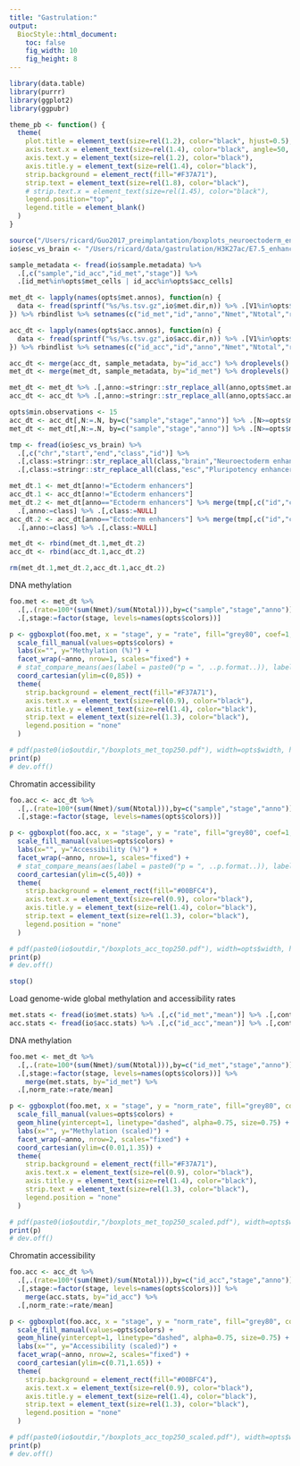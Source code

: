 ```yaml
---
title: "Gastrulation:"
output:
  BiocStyle::html_document: 
    toc: false
    fig_width: 10
    fig_height: 8
---
```


```r
library(data.table)
library(purrr)
library(ggplot2)
library(ggpubr)

theme_pb <- function() {
  theme(
    plot.title = element_text(size=rel(1.2), color="black", hjust=0.5),
    axis.text.x = element_text(size=rel(1.4), color="black", angle=50, vjust=1, hjust=1),
    axis.text.y = element_text(size=rel(1.2), color="black"),
    axis.title.y = element_text(size=rel(1.4), color="black"),
    strip.background = element_rect(fill="#F37A71"),
    strip.text = element_text(size=rel(1.8), color="black"),
    # strip.text.x = element_text(size=rel(1.45), color="black"),
    legend.position="top",
    legend.title = element_blank()
  )
}
```

<!-- Define I/O and options -->
```r
source("/Users/ricard/Guo2017_preimplantation/boxplots_neuroectoderm_enhancers/load_settings.R")
io$esc_vs_brain <- "/Users/ricard/data/gastrulation/H3K27ac/E7.5_enhancers_Ect_ESC_brain_top250.txt"
```

<!-- Load sample metadata -->
```r
sample_metadata <- fread(io$sample.metadata) %>%
  .[,c("sample","id_acc","id_met","stage")] %>%
  .[id_met%in%opts$met_cells | id_acc%in%opts$acc_cells]
```

<!-- Load methylation data -->
```r
met_dt <- lapply(names(opts$met.annos), function(n) {
  data <- fread(sprintf("%s/%s.tsv.gz",io$met.dir,n)) %>% .[V1%in%opts$met_cells]
}) %>% rbindlist %>% setnames(c("id_met","id","anno","Nmet","Ntotal","rate"))
```

<!-- Load accessibility data -->
```r
acc_dt <- lapply(names(opts$acc.annos), function(n) {
  data <- fread(sprintf("%s/%s.tsv.gz",io$acc.dir,n)) %>% .[V1%in%opts$acc_cells]
}) %>% rbindlist %>% setnames(c("id_acc","id","anno","Nmet","Ntotal","rate"))
```

<!-- Merge data with metadata -->
```r
acc_dt <- merge(acc_dt, sample_metadata, by="id_acc") %>% droplevels()
met_dt <- merge(met_dt, sample_metadata, by="id_met") %>% droplevels()
```

<!-- Rename genomic contexts -->
```r
met_dt <- met_dt %>% .[,anno:=stringr::str_replace_all(anno,opts$met.annos)]
acc_dt <- acc_dt %>% .[,anno:=stringr::str_replace_all(anno,opts$acc.annos)]
```

<!-- Filter by minimum number of measurements per cell -->
```r
opts$min.observations <- 15
acc_dt <- acc_dt[,N:=.N, by=c("sample","stage","anno")] %>% .[N>=opts$min.observations] %>% .[,N:=NULL]
met_dt <- met_dt[,N:=.N, by=c("sample","stage","anno")] %>% .[N>=opts$min.observations] %>% .[,N:=NULL]
```

<!-- Split ectoderm enhancers into Midbrain or Pluripotency -->
```r
tmp <- fread(io$esc_vs_brain) %>% 
  .[,c("chr","start","end","class","id")] %>%
  .[,class:=stringr::str_replace_all(class,"brain","Neuroectoderm enhancers")] %>%
  .[,class:=stringr::str_replace_all(class,"esc","Pluripotency enhancers")]

met_dt.1 <- met_dt[anno!="Ectoderm enhancers"]
acc_dt.1 <- acc_dt[anno!="Ectoderm enhancers"]
met_dt.2 <- met_dt[anno=="Ectoderm enhancers"] %>% merge(tmp[,c("id","class")], by="id") %>% 
  .[,anno:=class] %>% .[,class:=NULL]
acc_dt.2 <- acc_dt[anno=="Ectoderm enhancers"] %>% merge(tmp[,c("id","class")], by="id") %>% 
  .[,anno:=class] %>% .[,class:=NULL]

met_dt <- rbind(met_dt.1,met_dt.2)
acc_dt <- rbind(acc_dt.1,acc_dt.2)

rm(met_dt.1,met_dt.2,acc_dt.1,acc_dt.2)
```


<!-- Generate boxplots of (unnormalised) rates -->

DNA methylation
```r
foo.met <- met_dt %>%
  .[,.(rate=100*(sum(Nmet)/sum(Ntotal))),by=c("sample","stage","anno")] %>%
  .[,stage:=factor(stage, levels=names(opts$colors))]

p <- ggboxplot(foo.met, x = "stage", y = "rate", fill="grey80", coef=1, outlier.shape=NA) +
  scale_fill_manual(values=opts$colors) +
  labs(x="", y="Methylation (%)") +
  facet_wrap(~anno, nrow=1, scales="fixed") +
  # stat_compare_means(aes(label = paste0("p = ", ..p.format..)), label.y = 80, method="t.test", size=5) +
  coord_cartesian(ylim=c(0,85)) +
  theme(
    strip.background = element_rect(fill="#F37A71"),
    axis.text.x = element_text(size=rel(0.9), color="black"),
    axis.title.y = element_text(size=rel(1.4), color="black"),
    strip.text = element_text(size=rel(1.3), color="black"),
    legend.position = "none"
  )

# pdf(paste0(io$outdir,"/boxplots_met_top250.pdf"), width=opts$width, height=opts$height/1.5)
print(p)
# dev.off()
```

Chromatin accessibility
```r
foo.acc <- acc_dt %>%
  .[,.(rate=100*(sum(Nmet)/sum(Ntotal))),by=c("sample","stage","anno")] %>%
  .[,stage:=factor(stage, levels=names(opts$colors))]

p <- ggboxplot(foo.acc, x = "stage", y = "rate", fill="grey80", coef=1, outlier.shape=NA) +
  scale_fill_manual(values=opts$colors) +
  labs(x="", y="Accessibility (%)") +
  facet_wrap(~anno, nrow=1, scales="fixed") +
  # stat_compare_means(aes(label = paste0("p = ", ..p.format..)), label.y = 63, method="t.test", size=5) +
  coord_cartesian(ylim=c(5,40)) +
  theme(
    strip.background = element_rect(fill="#00BFC4"),
    axis.text.x = element_text(size=rel(0.9), color="black"),
    axis.title.y = element_text(size=rel(1.4), color="black"),
    strip.text = element_text(size=rel(1.3), color="black"),
    legend.position = "none"
  )

# pdf(paste0(io$outdir,"/boxplots_acc_top250.pdf"), width=opts$width, height=opts$height/1.5)
print(p)
# dev.off()
```

```r
stop()
```


<!-- Generate boxplots of rates normalised to global levels -->

Load genome-wide global methylation and accessibility rates
```r
met.stats <- fread(io$met.stats) %>% .[,c("id_met","mean")] %>% .[,context:="CG"] 
acc.stats <- fread(io$acc.stats) %>% .[,c("id_acc","mean")] %>% .[,context:="GC"]
```

DNA methylation
```r
foo.met <- met_dt %>%
  .[,.(rate=100*(sum(Nmet)/sum(Ntotal))),by=c("id_met","stage","anno")] %>%
  .[,stage:=factor(stage, levels=names(opts$colors))] %>% 
    merge(met.stats, by="id_met") %>%
  .[,norm_rate:=rate/mean] 

p <- ggboxplot(foo.met, x = "stage", y = "norm_rate", fill="grey80", coef=1, outlier.shape=NA) +
  scale_fill_manual(values=opts$colors) +
  geom_hline(yintercept=1, linetype="dashed", alpha=0.75, size=0.75) +
  labs(x="", y="Methylation (scaled)") +
  facet_wrap(~anno, nrow=2, scales="fixed") +
  coord_cartesian(ylim=c(0.01,1.35)) +
  theme(
    strip.background = element_rect(fill="#F37A71"),
    axis.text.x = element_text(size=rel(0.9), color="black"),
    axis.title.y = element_text(size=rel(1.4), color="black"),
    strip.text = element_text(size=rel(1.3), color="black"),
    legend.position = "none"
  )

# pdf(paste0(io$outdir,"/boxplots_met_top250_scaled.pdf"), width=opts$width, height=opts$height)
print(p)
# dev.off()
```

Chromatin accessibility
```r
foo.acc <- acc_dt %>%
  .[,.(rate=100*(sum(Nmet)/sum(Ntotal))),by=c("id_acc","stage","anno")] %>%
  .[,stage:=factor(stage, levels=names(opts$colors))] %>% 
    merge(acc.stats, by="id_acc") %>%
  .[,norm_rate:=rate/mean] 

p <- ggboxplot(foo.acc, x = "stage", y = "norm_rate", fill="grey80", coef=1, outlier.shape=NA) +
  scale_fill_manual(values=opts$colors) +
  geom_hline(yintercept=1, linetype="dashed", alpha=0.75, size=0.75) +
  labs(x="", y="Accessibility (scaled)") +
  facet_wrap(~anno, nrow=2, scales="fixed") +
  coord_cartesian(ylim=c(0.71,1.65)) +
  theme(
    strip.background = element_rect(fill="#00BFC4"),
    axis.text.x = element_text(size=rel(0.9), color="black"),
    axis.title.y = element_text(size=rel(1.4), color="black"),
    strip.text = element_text(size=rel(1.3), color="black"),
    legend.position = "none"
  )

# pdf(paste0(io$outdir,"/boxplots_acc_top250_scaled.pdf"), width=opts$width, height=opts$height)
print(p)
# dev.off()
```

